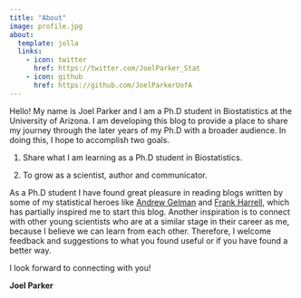```yaml
---
title: "About"
image: profile.jpg
about:
  template: jolla
  links:
    - icon: twitter
      href: https://twitter.com/JoelParker_Stat
    - icon: github
      href: https://github.com/JoelParkerUofA
---
```



Hello! My name is Joel Parker and I am a Ph.D student in Biostatistics at the University of Arizona. I am developing this blog to provide a place to share my journey through the later years of my Ph.D with a broader audience. In doing this, I hope to accomplish two goals.

  1.  Share what I am learning as a Ph.D student in Biostatistics.

  2.  To grow as a scientist, author and communicator.

As a Ph.D student I have found great pleasure in reading blogs written by some of my statistical heroes like [Andrew Gelman](https://statmodeling.stat.columbia.edu/) and [Frank Harrell](https://www.fharrell.com/#posts), which has partially inspired me to start this blog. Another inspiration is to connect with other young scientists who are at a similar stage in their career as me, because I believe we can learn from each other. Therefore, I welcome feedback and suggestions to what you found useful or if you have found a better way.

I look forward to connecting with you!

**Joel Parker**
